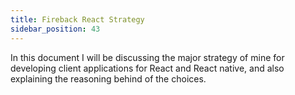 ```yaml
---
title: Fireback React Strategy
sidebar_position: 43
---
```


In this document I will be discussing the major strategy of mine for developing
client applications for React and React native, and also explaining the reasoning behind
of the choices.